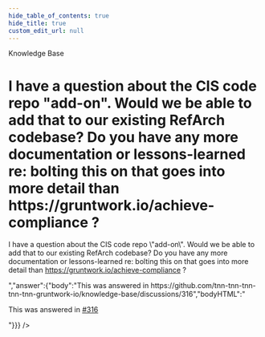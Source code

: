 ```yaml
---
hide_table_of_contents: true
hide_title: true
custom_edit_url: null
---
```



<head>
  <link rel="canonical" href="https://github.com/tnn-tnn-tnn-tnn-tnn-gruntwork-io/knowledge-base/discussions/329" />
</head>

<CenterLayout>
<span className="searchCategory">Knowledge Base</span>
<h1>I have a question about the CIS code repo &quot;add-on&quot;.  Would we be able to add that to our existing RefArch codebase?  Do you have any more documentation or lessons-learned re: bolting this on that goes into more detail than https://gruntwork.io/achieve-compliance ?</h1>
<GitHub discussion={{"id":"D_kwDOF8slf84APL5a","number":329,"author":{"login":"marijakstrazdas"},"title":"I have a question about the CIS code repo \"add-on\".  Would we be able to add that to our existing RefArch codebase?  Do you have any more documentation or lessons-learned re: bolting this on that goes into more detail than https://gruntwork.io/achieve-compliance ?","body":"I have a question about the CIS code repo \"add-on\".  Would we be able to add that to our existing RefArch codebase?  Do you have any more documentation or lessons-learned re: bolting this on that goes into more detail than https://gruntwork.io/achieve-compliance ?\r\n","bodyHTML":"<p dir=\"auto\">I have a question about the CIS code repo \"add-on\".  Would we be able to add that to our existing RefArch codebase?  Do you have any more documentation or lessons-learned re: bolting this on that goes into more detail than <a href=\"https://gruntwork.io/achieve-compliance\" rel=\"nofollow\">https://gruntwork.io/achieve-compliance</a> ?</p>","answer":{"body":"This was answered in https://github.com/tnn-tnn-tnn-tnn-tnn-gruntwork-io/knowledge-base/discussions/316","bodyHTML":"<p dir=\"auto\">This was answered in <a class=\"issue-link js-issue-link\" data-error-text=\"Failed to load title\" data-id=\"3958590\" data-permission-text=\"Title is private\" data-url=\"https://github.com/tnn-tnn-tnn-tnn-tnn-gruntwork-io/knowledge-base/discussions/316\" data-hovercard-type=\"discussion\" data-hovercard-url=\"/tnn-tnn-tnn-tnn-tnn-gruntwork-io/knowledge-base/discussions/316/hovercard\" href=\"https://github.com/tnn-tnn-tnn-tnn-tnn-gruntwork-io/knowledge-base/discussions/316\">#316</a></p>"}}} />

</CenterLayout>
  

<!-- ##DOCS-SOURCER-START
{
  "sourcePlugin": "github-discussions",
  "hash": "eddec6bc85150853c5ffe0ab96e9e53d"
}
##DOCS-SOURCER-END -->

